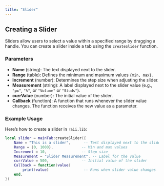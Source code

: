 ```yaml
---
title: "Slider"
---
```


## Creating a Slider

Sliders allow users to select a value within a specified range by dragging a handle. You can create a slider inside a tab using the `createSlider` function.

### Parameters

- **Name** (string): The text displayed next to the slider.
- **Range** (table): Defines the minimum and maximum values `{min, max}`.
- **Increment** (number): Determines the step size when adjusting the slider.
- **Measurement** (string): A label displayed next to the slider value (e.g., `"px"`, `"%"`, or `"Volume"` or `"Studs"`).
- **currValue** (number): The initial value of the slider.
- **Callback** (function): A function that runs whenever the slider value changes. The function receives the new value as a parameter.

### Example Usage

Here’s how to create a slider in `raii.lib`:

```lua
local slider = mainTab:createSlider({
	Name = "This is a slider",      -- Text displayed next to the slider
	Range = {0, 1000},             -- Min and max values
	Increment = 10,                -- Step size
	Measurement = "Slider Measurement", -- Label for the value
	currValue = 500,               -- Initial value of the slider
	Callback = function(value)
		print(value)                -- Runs when slider value changes
	end,
})
